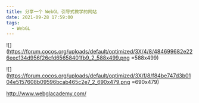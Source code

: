 ```yaml
---
title: 分享一个 WebGL 引导式教学的网站
date: 2021-09-28 17:59:00
tags:
  - WebGL
---
```


![](https://forum.cocos.org/uploads/default/optimized/3X/4/8/484699682e226eec134d956f26cfd65658401fb9_2_588x499.png =588x499)

![](https://forum.cocos.org/uploads/default/optimized/3X/f/8/f84be747d3b0104e5157608b09596bcab465c2e7_2_690x479.png =690x479)

<a href="http://www.webglacademy.com/" class="onebox" target="_blank">
  http://www.webglacademy.com/
</a>
